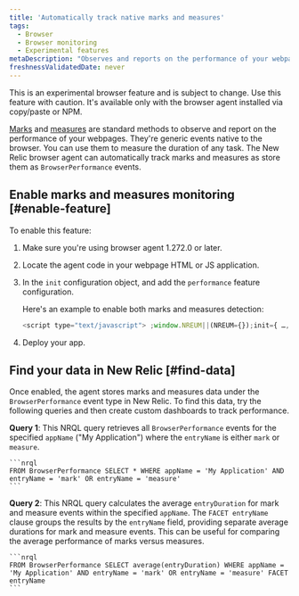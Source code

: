 ```yaml
---
title: 'Automatically track native marks and measures'
tags:
  - Browser
  - Browser monitoring
  - Experimental features
metaDescription: "Observes and reports on the performance of your webpages by automatically tracking native marks and measures."
freshnessValidatedDate: never
---
```


<Callout variant="important">
  This is an experimental browser feature and is subject to change. Use this feature with caution. It's available only with the browser agent installed via copy/paste or NPM.
</Callout>


[Marks](https://developer.mozilla.org/en-US/docs/Web/API/Performance/mark) and [measures](https://developer.mozilla.org/en-US/docs/Web/API/Performance/measure) are standard methods to observe and report on the performance of your webpages. They're generic events native to the browser. You can use them to measure the duration of any task. The New Relic browser agent can automatically track marks and measures as store them as `BrowserPerformance` events.

## Enable marks and measures monitoring [#enable-feature]

To enable this feature: 

1. Make sure you're using browser agent 1.272.0 or later. 
2. Locate the agent code in your webpage HTML or JS application.
3. In the `init` configuration object, and add the `performance` feature configuration. 

    Here's an example to enable both marks and measures detection:
    ```js
    <script type="text/javascript"> ;window.NREUM||(NREUM={});init={ …, performance: {capture_marks: true, capture_measures: true} }:
    ```
4. Deploy your app.

## Find your data in New Relic [#find-data]

Once enabled, the agent stores marks and measures data under the `BrowserPerformance` event type in New Relic. To find this data, try the following queries and then create custom dashboards to track performance.

**Query 1**: This NRQL query retrieves all `BrowserPerformance` events for the specified `appName` ("My Application") where the `entryName` is either `mark` or `measure`. 

    ```nrql
    FROM BrowserPerformance SELECT * WHERE appName = 'My Application' AND entryName = 'mark' OR entryName = 'measure'
    ```

**Query 2**: This NRQL query calculates the average `entryDuration` for mark and measure events within the specified `appName`. The `FACET entryName` clause groups the results by the `entryName` field, providing separate average durations for mark and measure events. This can be useful for comparing the average performance of marks versus measures. 

    ```nrql
    FROM BrowserPerformance SELECT average(entryDuration) WHERE appName = 'My Application' AND entryName = 'mark' OR entryName = 'measure' FACET entryName
    ```

